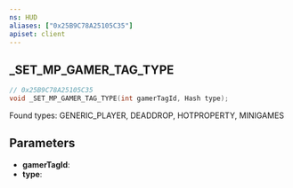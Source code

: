 ```yaml
---
ns: HUD
aliases: ["0x25B9C78A25105C35"]
apiset: client
---
```

## _SET_MP_GAMER_TAG_TYPE

```c
// 0x25B9C78A25105C35
void _SET_MP_GAMER_TAG_TYPE(int gamerTagId, Hash type);
```

Found types: GENERIC_PLAYER, DEADDROP, HOTPROPERTY, MINIGAMES

## Parameters
* **gamerTagId**:
* **type**: